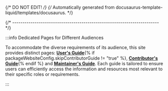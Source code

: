 {/* DO NOT EDIT! */}
{/* Automatically generated from docusaurus-template-liquid/templates/docusaurus. */}

{/* ------------------------------------------------------------------------ */}

:::info Dedicated Pages for Different Audiences

To accommodate the diverse requirements of its audience, this site provides
distinct pages:
**[User's Guide](/docs/user/)**{% if packageWebsiteConfig.skipContributorGuide != "true" %},
**[Contributor's Guide](/docs/developer/)**{% endif %} and
**[Maintainer's Guide](/docs/maintainer/)**.
Each guide is tailored to ensure users can efficiently access the
information and resources most relevant to their specific roles or requirements.

:::

